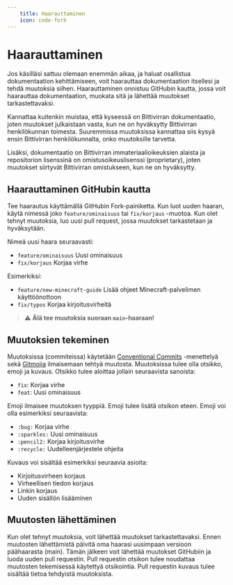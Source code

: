 ```yaml
---
    title: Haarauttaminen
    icon: code-fork
---
```


# Haarauttaminen

Jos käsilläsi sattuu olemaan enemmän aikaa, ja haluat osallistua dokumentaation kehittämiseen, voit haarauttaa dokumentaation itsellesi ja tehdä muutoksia siihen. Haarauttaminen onnistuu GitHubin kautta, jossa voit haarauttaa dokumentaation, muokata sitä ja lähettää muutokset tarkastettavaksi.

Kannattaa kuitenkin muistaa, että kyseessä on Bittivirran dokumentaatio, joten muutokset julkaistaan vasta, kun ne on hyväksytty Bittivirran henkilökunnan toimesta. Suuremmissa muutoksissa kannattaa siis kysyä ensin Bittivirran henkilökunnalta, onko muutoksille tarvetta.

Lisäksi, dokumentaatio on Bittivirran immateriaalioikeuksien alaista ja repositorion lisenssinä on omistusoikeuslisenssi (proprietary), joten muutokset siirtyvät Bittivirran omistukseen, kun ne on hyväksytty.

## Haarauttaminen GitHubin kautta

Tee haarautus käyttämällä GitHubin Fork-painiketta. Kun luot uuden haaran, käytä nimessä joko `feature/ominaisuus` tai `fix/korjaus` -muotoa. Kun olet tehnyt muutoksia, luo uusi pull request, jossa muutokset tarkastetaan ja hyväksytään.

Nimeä uusi haara seuraavasti:

- `feature/ominaisuus` Uusi ominaisuus
- `fix/korjaus` Korjaa virhe

Esimerkiksi:

- `feature/new-minecraft-guide` Lisää ohjeet Minecraft-palvelimen käyttöönottoon
- `fix/typos` Korjaa kirjoitusvirheitä

> ⚠️ **Älä tee muutoksia suoraan `main`-haaraan!**

## Muutoksien tekeminen

Muutoksissa (commiteissa) käytetään [Conventional Commits](https://www.conventionalcommits.org/en/v1.0.0/) -menettelyä sekä [Gitmojia](https://gitmoji.dev/) ilmaisemaan tehtyä muutosta. Muutoksissa tulee olla otsikko, emoji ja kuvaus. Otsikko tulee aloittaa jollain seuraavista sanoista:

- `fix`: Korjaa virhe
- `feat`: Uusi ominaisuus

Emoji ilmaisee muutoksen tyyppiä. Emoji tulee lisätä otsikon eteen. Emoji voi olla esimerkiksi seuraavista:

- `:bug:` Korjaa virhe
- `:sparkles:` Uusi ominaisuus
- `:pencil2:` Korjaa kirjoitusvirhe
- `:recycle:` Uudelleenjärjestele ohjeita

Kuvaus voi sisältää esimerkiksi seuraavia asioita:

- Kirjoitusvirheen korjaus
- Virheellisen tiedon korjaus
- Linkin korjaus
- Uuden sisällön lisääminen

## Muutosten lähettäminen

Kun olet tehnyt muutoksia, voit lähettää muutokset tarkastettavaksi. Ennen muutosten lähettämistä päivitä oma haarasi uusimpaan versioon päähaarasta (main). Tämän jälkeen voit lähettää muutokset GitHubiin ja luoda uuden pull requestin. Pull requestin otsikon tulee noudattaa muutosten tekemisessä käytettyä otsikointia. Pull requestin kuvaus tulee sisältää tietoa tehdyistä muutoksista.
